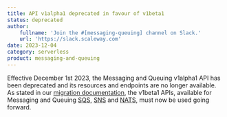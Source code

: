 ```yaml
---
title: API v1alpha1 deprecated in favour of v1beta1
status: deprecated
author:
    fullname: 'Join the #[messaging-queuing] channel on Slack.'
    url: 'https://slack.scaleway.com'
date: 2023-12-04
category: serverless
product: messaging-and-queuing
---
```


Effective December 1st 2023, the Messaging and Queuing v1alpha1 API has been deprecated and its resources and endpoints are no longer available. As stated in our [migration documentation](https://www.scaleway.com/en/docs/serverless/messaging/reference-content/migration/), the v1beta1 APIs, available for Messaging and Queuing [SQS](https://www.scaleway.com/en/developers/api/messaging-and-queuing/sqs-api/), [SNS](https://www.scaleway.com/en/developers/api/messaging-and-queuing/sns-api/) and [NATS](https://www.scaleway.com/en/developers/api/messaging-and-queuing/nats-api/), must now be used going forward.

